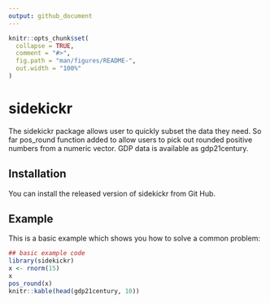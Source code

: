 ```yaml
---
output: github_document
---
```


<!-- README.md is generated from README.Rmd. Please edit that file -->

```r
knitr::opts_chunk$set(
  collapse = TRUE,
  comment = "#>",
  fig.path = "man/figures/README-",
  out.width = "100%"
)
```
# sidekickr

The sidekickr package allows user to quickly subset the data they need. So far pos_round function added to allow users to pick out rounded positive numbers from a numeric vector. GDP data is available as gdp21century. 

## Installation

You can install the released version of sidekickr from Git Hub. 

## Example

This is a basic example which shows you how to solve a common problem:

```r
## basic example code
library(sidekickr)
x <- rnorm(15)
x
pos_round(x)
knitr::kable(head(gdp21century, 10))
```

